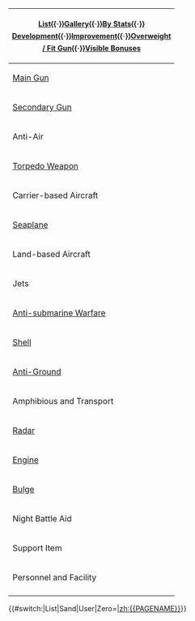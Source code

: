 {{clear}}
{| class="mw-collapsible mw-collapsed wikitable" style="width:100%; font-size:12px; line-height:22px;"
|-

! colspan="4" style="font-size:14px; line-height:24px;" |{{edit|Template:Equipmentlist|style=float:left;padding-left:5px}}[[Equipment|List]]{{·}}[[Equipment List (Image)|Gallery]]{{·}}[[Equipment Ranking|By Stats]]{{·}}<!--[[Glossary#Equipment|Equipment Type]]{{·}}-->[[Development]]{{·}}[[Akashi's Improvement Arsenal|Improvement]]{{·}}[[Combat/Overweight Penalty and Fit Gun Bonus|Overweight / Fit Gun]]{{·}}[[Equipment Bonuses|Visible Bonuses]]
|-

! rowspan="8" width="36px"| [[List of Main Guns by stats|Main Gun]]
! rowspan="3" width="100px"|Small
| colspan="2"| {{EquipmentLink|QF 4.7inch Gun Mk.XII Kai|text=QF 4.7inch Mk.XII Kai}}{{·}}{{EquipmentLink|12cm Single Gun Mount|text=12cm Single}} ({{EquipmentLink|12cm Single Gun Mount Kai 2|text=Kai 2}}){{·}}{{EquipmentLink|120mm Twin Gun Mount|text=120mm Twin}}{{·}}{{EquipmentLink|12.7cm Single Gun Mount|text=12.7cm Single}}{{·}}{{EquipmentLink|12.7cm Twin Gun Mount|text=12.7cm Twin}} ({{EquipmentLink|12.7cm Twin Gun Mount Model A|text=Model A}} ({{EquipmentLink|12.7cm Twin Gun Mount Model A Kai 2|text=Kai 2}}){{·}}{{EquipmentLink|12.7cm Twin Gun Mount Model B Kai 2|text=Model B}}{{·}}{{EquipmentLink|12.7cm Twin Gun Mount Model C Kai 2|text=Model C}}{{·}}{{EquipmentLink|12.7cm Twin Gun Mount Model D Kai 2|text=Model D}} ({{EquipmentLink|12.7cm Twin Gun Mount Model D Kai 3|text=Kai 3}})){{·}}{{EquipmentLink|130mm B-13 Twin Gun Mount|text=130mm B-13 Twin}}
|-

! AA
| colspan="1"| {{EquipmentLink|10cm Twin High-angle Gun Mount|text=10cm Twin HA}}{{·}}{{EquipmentLink|12cm Single High-angle Gun Mount|text=12cm Single HA}}{{·}}12.7cm HA LM ({{EquipmentLink|12.7cm Single High-angle Gun Mount (Late Model)|text=Single}}{{·}}{{EquipmentLink|12.7cm Twin High-angle Gun Mount (Late Model)|text=Twin}}){{·}}12.7cm HA K2 ({{EquipmentLink|12.7cm Single High-angle Gun Mount Kai 2|text=Single}}{{·}}{{EquipmentLink|12.7cm Twin High-angle Gun Mount Kai 2|text=Twin}}){{·}}{{EquipmentLink|5inch Single Gun Mount Mk.30|text=5inch Single Mk.30}} ({{EquipmentLink|5inch Single Gun Mount Mk.30 Kai|text=Kai}})
|-

! AAFD
| colspan="1"|{{EquipmentLink|10cm Twin High-angle Gun Mount + Anti-Aircraft Fire Director|text=10cm Twin HA + AAFD}}{{·}}{{EquipmentLink|12.7cm Twin Gun Mount Model A Kai 3 (Wartime Modification) + Anti-Aircraft Fire Director|text=12.7cm Twin Model A Kai 3 + AAFD}}{{·}}{{EquipmentLink|12.7cm Twin Gun Mount Model B Kai 4 (Wartime Modification) + Anti-Aircraft Fire Director|text=12.7cm Twin Model B Kai 4 + AAFD}}{{·}}{{EquipmentLink|5inch Single Gun Mount Mk.30 Kai + GFCS Mk.37|text=5inch Single Mk.30 Kai + GFCS Mk.37}}
|-

! rowspan="2" | Medium
| colspan=2| {{EquipmentLink|14cm Single Gun Mount|text=14cm Single}}{{·}}{{EquipmentLink|14cm Twin Gun Mount|text=14cm Twin}} ({{EquipmentLink|14cm Twin Gun Mount Kai|text=Kai}}){{·}}Bofors ({{EquipmentLink|Bofors 15cm Twin Rapid Fire Gun Mount Mk.9 Model 1938|text=15cm Twin 1938}} ({{EquipmentLink|Bofors 15cm Twin Rapid Fire Gun Mount Mk.9 Kai + Single Rapid Fire Gun Mount Mk.10 Kai Model 1938|text=Kai}}){{·}}{{EquipmentLink|Bofors 15.2cm Twin Gun Mount Model 1930|text=15.2cm Twin 1930}}){{·}}{{EquipmentLink|15.2cm Twin Gun Mount|text=15.2cm Twin}} ({{EquipmentLink|15.2cm Twin Gun Mount Kai|text=Kai}}){{·}}{{EquipmentLink|152mm/55 Triple Rapid Fire Gun Mount|text=152mm/55 Triple}} ({{EquipmentLink|152mm/55 Triple Rapid Fire Gun Mount Kai|text=Kai}}){{·}}{{EquipmentLink|6inch Triple Rapid Fire Gun Mount Mk.16|text=6inch Twin Mk.16}} ({{EquipmentLink|6inch Triple Rapid Fire Gun Mount Mk.16 mod.2|text=mod.2}}){{·}}{{EquipmentLink|6inch Twin Rapid Fire Gun Mount Mk.XXI|text=6inch Twin Mk.XXI}}{{·}}{{EquipmentLink|15.5cm Triple Gun Mount|text=15.5cm Triple}} ({{EquipmentLink|15.5cm Triple Gun Mount Kai|text=Kai}}){{·}}{{EquipmentLink|20.3cm Twin Gun Mount|text=20.3cm Twin}} ({{EquipmentLink|20.3cm (No.2) Twin Gun Mount|text=(No.2)}}{{·}}{{EquipmentLink|20.3cm (No.3) Twin Gun Mount|text=(No.3)}}){{·}}{{EquipmentLink|SKC34 20.3cm Twin Gun Mount|text=SKC34 20.3cm Twin}}{{·}}{{EquipmentLink|203mm/53 Twin Gun Mount|text=203mm/53 Twin}}{{·}}{{EquipmentLink|8inch Triple Gun Mount Mk.9|text=8inch Triple Mk.9}} ({{EquipmentLink|8inch Triple Gun Mount Mk.9 mod.2|text=mod.2}})
|-

! AAFD
|{{EquipmentLink|5inch Twin Dual-purpose Gun Mount (Concentrated Deployment)|text=5inch Twin DP}} ({{EquipmentLink|GFCS Mk.37 + 5inch Twin Dual-purpose Gun Mount (Concentrated Deployment)|text=+ GFCS Mk.37}})
|-

! rowspan="3" | Large
| colspan="2"| {{EquipmentLink|30.5cm Triple Gun Mount|text=30.5cm Triple}} ({{EquipmentLink|30.5cm Triple Gun Mount Kai|text=Kai}}){{·}}{{EquipmentLink|35.6cm Twin Gun Mount|text=35.6cm Twin}} ({{EquipmentLink|35.6cm Twin Gun Mount (Dazzle Camouflage)|text=Dazzle Camo}}{{·}}{{EquipmentLink|35.6cm Twin Gun Mount Kai|text=Kai}}{{·}}{{EquipmentLink|35.6cm Twin Gun Mount Kai Ni|text=Kai 2}}){{·}}{{EquipmentLink|Prototype 35.6cm Triple Gun Mount|text=Proto 35.6cm Triple}} {{EquipmentLink|35.6cm Triple Gun Mount Kai (Dazzle Camouflage)|text=(Kai Dazzle Camo)}}{{·}}{{EquipmentLink|38cm Twin Gun Mount|text=38cm Twin}} ({{EquipmentLink|38cm Twin Gun Mount Kai|text=Kai}}){{·}}{{EquipmentLink|38cm Quadruple Gun Mount|text=38cm Quad}} ({{EquipmentLink|38cm Quadruple Gun Mount Kai|text=Kai}}){{·}}{{EquipmentLink|381mm/50 Triple Gun Mount|text=381mm/50 Triple}} ({{EquipmentLink|381mm/50 Triple Gun Mount Kai|text=Kai}}){{·}}{{EquipmentLink|38.1cm Mk.I Twin Gun Mount|text=38.1cm Twin}} ({{EquipmentLink|38.1cm Mk.I/N Twin Gun Mount Kai|text=/N Kai}}){{·}}{{EquipmentLink|41cm Twin Gun Mount|text=41cm Twin}} ({{EquipmentLink|41cm Twin Gun Mount Kai Ni|text=Kai 2}}){{·}}{{EquipmentLink|41cm Triple Gun Mount Kai|text=41cm Triple Kai}} ({{EquipmentLink|Prototype 41cm Triple Gun Mount|text=Proto 41cm}}{{·}}{{EquipmentLink|41cm Triple Gun Mount Kai Ni|text=Kai 2}}){{·}}{{EquipmentLink|46cm Triple Gun Mount|text=46cm Triple}} ({{EquipmentLink|Prototype 46cm Twin Gun Mount|text=Proto 46cm}}{{·}}{{EquipmentLink|46cm Triple Gun Mount Kai|text=Kai}})
|-

! 16inch
|
16inch Twin ({{EquipmentLink|16inch Mk.I Twin Gun Mount|text=Mk.I}}{{·}}{{EquipmentLink|16inch Mk.V Twin Gun Mount|text=Mk.V}}{{·}}{{EquipmentLink|16inch Mk.VIII Twin Gun Mount Kai|text=Mk.VIII Kai}}){{·}}{{EquipmentLink|16inch Triple Gun Mount Mk.6|text=16inch Triple Mk.6}} ({{EquipmentLink|16inch Triple Gun Mount Mk.6 mod.2|text=mod.2}}{{·}}{{EquipmentLink|16inch Triple Gun Mount Mk.6 + GFCS|text=+ GFCS}}){{·}}{{EquipmentLink|16inch Triple Gun Mount Mk.7|text=16inch Triple Mk.7}} ({{EquipmentLink|16inch Triple Gun Mount Mk.7 + GFCS|text=+ GFCS}})<br/>
{{EquipmentLink|16inch Mk.I Triple Gun Mount|text=16inch Mk.I Triple}} ({{EquipmentLink|16inch Mk.I Triple Gun Mount + AFCT Kai|text=+ AFCT Kai}}{{·}}{{EquipmentLink|16inch Mk.I Triple Gun Mount Kai + FCR Type 284|text=+ FCR Type 284}})
|-

! Large (II)
|{{EquipmentLink|51cm Twin Gun Mount|text=51cm Twin}} ({{EquipmentLink|Prototype 51cm Twin Gun Mount|text=Prototype}})
|-

! rowspan="3" colspan="2" | [[List of Secondary Guns by stats|Secondary Gun]]
| colspan=2| {{EquipmentLink|15cm Twin Secondary Gun Mount|text=15cm Twin}}{{·}}{{EquipmentLink|15.2cm Single Gun Mount|text=15.2cm Single}}{{·}}{{EquipmentLink|OTO 152mm Triple Rapid Fire Gun Mount|text=OTO 152mm Triple}}{{·}}{{EquipmentLink|15.2cm Triple Gun Mount|text=15.2cm Triple}}{{·}}{{EquipmentLink|15.5cm Triple Secondary Gun Mount|text=15.5cm Triple}} ({{EquipmentLink|15.5cm Triple Secondary Gun Mount Kai|text=Kai}})
|-

! AA
| {{EquipmentLink|8cm High-angle Gun|text=8cm Twin HA}} ({{EquipmentLink|8cm High-angle Gun Kai + Additional Machine Guns|text=Kai + Add. Machine Guns}}){{·}}{{EquipmentLink|10cm Twin High-angle Gun Mount (Carriage)|text=10cm Twin HA (Carriage)}}{{·}}{{EquipmentLink|10.5cm Twin Gun Mount|text=10.5cm Twin}}{{·}}{{EquipmentLink|12.7cm Twin High-angle Gun Mount|text=12.7cm Twin HA}}{{·}}{{EquipmentLink|5inch Single High-angle Gun Mount Battery|text=5inch Single HA}}
|-

! AAFD
| {{EquipmentLink|90mm Single High-angle Gun Mount|text=90mm Single HA}}{{·}}{{EquipmentLink|10cm Twin High-angle Gun Mount Kai + Additional Machine Guns|text=10cm Twin HA Kai + Add. Machine Guns}}{{·}}{{EquipmentLink|12.7cm High-angle Gun + Anti-Aircraft Fire Director|text=12.7cm HA + AAFD}}{{·}}{{EquipmentLink|5inch Twin Gun Mount Mk.28 mod.2|text=5inch Twin Mk.28 mod.2}}
|-

! rowspan="3" | Anti-Air
! rowspan="2" | [[List of Anti-Air Guns by stats|Machine Gun]]
| colspan=2|{{EquipmentLink|7.7mm Machine Gun|text=7.7mm}}{{·}}{{EquipmentLink|12.7mm Single Machine Gun Mount|text=12.7mm Single}}{{·}}{{EquipmentLink|2cm Flakvierling 38}}{{·}}{{EquipmentLink|25mm Single Autocannon Mount|text=25mm Single}} ({{EquipmentLink|25mm Twin Autocannon Mount|text=Twin}}{{·}}{{EquipmentLink|25mm Triple Autocannon Mount|text=Triple}}){{·}}{{EquipmentLink|3.7cm FlaK M42}}{{·}}{{EquipmentLink|Bi Type 40mm Twin Autocannon Mount|text=Bi Type 40mm Twin}}{{·}}{{EquipmentLink|12cm 30-tube Rocket Launcher}} ({{EquipmentLink|12cm 30-tube Rocket Launcher Kai Ni|text=Kai 2}}){{·}}{{EquipmentLink|20-tube 7inch UP Rocket Launchers}}
|-

!C.D.
|{{EquipmentLink|25mm Triple Autocannon Mount (Concentrated Deployment)|text=25mm Triple (Concentrated Deployment)}}{{·}}{{EquipmentLink|Bofors 40mm Quadruple Autocannon Mount|text=Bofors 40mm Quad}}{{·}}{{EquipmentLink|QF 2-pounder Octuple Pom-pom Gun Mount|text=QF 2-pounder Octo}}
|-

! [[List of Anti-Aircraft Fire Directors by stats|Fire Director]]
| colspan=2|{{EquipmentLink|Type 91 Anti-Aircraft Fire Director}}{{·}}{{EquipmentLink|Type 94 Anti-Aircraft Fire Director}}
|-

! rowspan="3" | [[List of Torpedoes by stats|Torpedo Weapon]]
! rowspan="2" | Torpedo
| colspan=2| {{EquipmentLink|53cm Twin Torpedo Mount|text=53cm Twin}}{{·}}{{EquipmentLink|53cm Bow (Oxygen) Torpedo Mount|text=53cm Oxygen Bow}}{{·}}{{EquipmentLink|533mm Triple Torpedo Mount|text=533mm Triple}}{{·}}533mm Quint ({{EquipmentLink|533mm Quintuple Torpedo Mount (Initial Model)|text= Initial Model}}{{·}}{{EquipmentLink|533mm Quintuple Torpedo Mount (Late Model)|text=Late Model}}){{·}}61cm ({{EquipmentLink|61cm Triple Torpedo Mount|text=Triple}}{{·}}{{EquipmentLink|61cm Quadruple Torpedo Mount|text=Quad}}){{·}}61cm Oxygen ({{EquipmentLink|61cm Triple (Oxygen) Torpedo Mount|text=Triple}} ({{EquipmentLink|61cm Triple (Oxygen) Torpedo Mount Late Model|text=Late Model}}){{·}}{{EquipmentLink|61cm Quadruple (Oxygen) Torpedo Mount|text=Quad}} ({{EquipmentLink|61cm Quadruple (Oxygen) Torpedo Mount Late Model|text=Late Model}}){{·}}{{EquipmentLink|61cm Quintuple (Oxygen) Torpedo Mount|text=Quint}}{{·}}{{EquipmentLink|Prototype 61cm Sextuple (Oxygen) Torpedo Mount|text=Proto Sext}})
|-

! Sub
| {{EquipmentLink|Submarine 53cm Bow Torpedo Mount (8 tubes)|text=Submarine 53cm Bow (8 tubes)}}{{·}}{{EquipmentLink|Prototype FaT Type 95 Oxygen Torpedo Kai}}{{·}}{{EquipmentLink|Late Model Bow Torpedo Mount (6 tubes)}} ({{EquipmentLink|Skilled Sonar Personnel + Late Model Bow Torpedo Mount (6 tubes)|text=+ Skilled Sonar Personnel}}){{·}}{{EquipmentLink|Late Model 53cm Bow Torpedo Mount (8 tubes)}}
|-

! [[List of Torpedoes by stats#Midget_Submarines|Midget Sub]]
| colspan=2|Kouhyouteki ({{EquipmentLink|Type A Kouhyouteki|text=Type A}}{{·}}{{EquipmentLink|Type C Kouhyouteki|text=Type C}}{{·}}{{EquipmentLink|Type D Kouhyouteki Kai (Kouryuu Kai)|text=Type D}})
|-

! rowspan="7" | Carrier-based Aircraft
! rowspan="3" | [[List of Fighters by stats|Fighter]]
| colspan=2|{{EquipmentLink|Type 96 Fighter}} ({{EquipmentLink|Type 96 Fighter Kai|text=Kai}}){{·}}Zero ({{EquipmentLink|Type 0 Fighter Model 21|text=Model 21}} ({{EquipmentLink|Type 0 Fighter Model 21 (Skilled)|text=Skilled}}{{·}}{{EquipmentLink|Zero Fighter Model 21 (w/ Iwamoto Flight)|text=Iwamoto}}){{·}}{{EquipmentLink|Type 0 Fighter Model 32|text=Model 32}} ({{EquipmentLink|Type 0 Fighter Model 32 (Skilled)|text=Skilled}}){{·}}{{EquipmentLink|Type 0 Fighter Model 52|text=Model 52}} ({{EquipmentLink|Type 0 Fighter Model 52 (Skilled)|text=Skilled}}{{·}}{{EquipmentLink|Zero Fighter Model 52A (w/ Iwamoto Flight)|text=52A Iwamoto}}{{·}}{{EquipmentLink|Zero Fighter Model 52C (601 Air Group)|text=52C 601}}{{·}}{{EquipmentLink|Zero Fighter Model 52C (w/ Iwai Flight)|text=52C Iwai}}){{·}}Model 53 ({{EquipmentLink|Type 0 Fighter Model 53 (Iwamoto Squadron)|text=Iwamoto}})){{·}}Shiden ({{EquipmentLink|Shiden Kai 2|text=Kai 2}}{{·}}{{EquipmentLink|Shiden Kai 4|text=Kai 4}}){{·}}Reppuu ({{EquipmentLink|Prototype Reppuu Late Model|text=Proto Late Model}}{{·}}{{EquipmentLink|Reppuu Model 11|text=Model 11}}{{·}}{{EquipmentLink|Reppuu (601 Air Group)|text=601}}{{·}}{{EquipmentLink|Reppuu Kai (Prototype Carrier-based Model)|text=Kai (Prototype)}}{{·}}{{EquipmentLink|Reppuu Kai Ni|text=Kai 2}} ({{EquipmentLink|Reppuu Kai Ni (CarDiv 1/Skilled)|text=CarDiv 1/Skilled}})){{·}}{{EquipmentLink|Shinden Kai}}
|-
!Foreign
|
'''German: '''{{EquipmentLink|Bf 109T Kai}}{{·}}Focke-Wulf ({{EquipmentLink|Fw 190T Kai}}{{·}}{{EquipmentLink|Fw 190 A-5 Kai (Skilled)|text=Fw 190 A-5 Kai}})<br/>
'''Italian: '''Reggiane ({{EquipmentLink|Re.2001 OR Kai}}{{·}}{{EquipmentLink|Re.2005 Kai}})<br/>
'''American: '''Wildcat ({{EquipmentLink|F4F-3}}{{·}}{{EquipmentLink|F4F-4}}){{·}}Hellcat ({{EquipmentLink|F6F-3}} {{·}}{{EquipmentLink|F6F-5}})
{{·}}{{EquipmentLink|XF5U}}<br/>
'''British: '''{{EquipmentLink|Fulmar}}{{·}}{{EquipmentLink|Seafire Mk.III Kai}}
|-

! Night
| colspan=2| {{EquipmentLink|Reppuu Kai Ni Model E|text=Reppuu Kai 2 Model E}} ({{EquipmentLink|Reppuu Kai Ni Model E (CarDiv 1/Skilled)|text=CarDiv 1/Skilled}}){{·}}Hellcat ({{EquipmentLink|F6F-3N}}{{·}}{{EquipmentLink|F6F-5N}})
|-

! rowspan="2" | [[List of Torpedo Bombers by stats|Torpedo Bomber]]
| colspan=2| {{EquipmentLink|Type 97 Torpedo Bomber|text=Type 97}} ({{EquipmentLink|Type 97 Torpedo Bomber (Skilled)|text=Skilled}}{{·}}{{EquipmentLink|Type 97 Torpedo Bomber (931 Air Group)|text=931}} ({{EquipmentLink|Type 97 Torpedo Bomber (931 Air Group/Skilled)|text=931/Skilled}}){{·}}{{EquipmentLink|Type 97 Torpedo Bomber (Tomonaga Squadron)|text=Tomonaga}}{{·}}{{EquipmentLink|Type 97 Torpedo Bomber (Murata Squadron)|text=Murata}}){{·}}{{EquipmentLink|Tenzan}} ({{EquipmentLink|Tenzan (931 Air Group)|text=931}}{{·}}{{EquipmentLink|Tenzan (601 Air Group)|text=601}}{{·}}{{EquipmentLink|Tenzan Model 12A|text=Model 12A}}{{·}}{{EquipmentLink|Tenzan Model 12 (Tomonaga Squadron)|text=Model 12 Tomonaga}}{{·}}{{EquipmentLink|Tenzan Model 12 (Murata Squadron)|text=Model 12 Murata}}){{·}}{{EquipmentLink|Ryuusei}} ({{EquipmentLink|Ryuusei (601 Air Group)|text=601}}{{·}}{{EquipmentLink|Ryuusei Kai|text=Kai}} ({{EquipmentLink|Ryuusei Kai (CarDiv 1)|text=CarDiv 1}}{{·}}{{EquipmentLink|Ryuusei Kai (CarDiv 1/Skilled)|text=CarDiv 1/Skilled}})){{·}}{{EquipmentLink|Re.2001 G Kai}}{{·}}{{EquipmentLink|Swordfish}} ({{EquipmentLink|Swordfish Mk.II (Skilled)|text=Mk.II}}{{·}}{{EquipmentLink|Swordfish Mk.III (Skilled)|text=Mk.III}}){{·}}{{EquipmentLink|TBD}}{{·}}{{EquipmentLink|TBF}}
|-

! Night
| colspan=2| {{EquipmentLink|TBM-3D}}{{·}}{{EquipmentLink|Prototype Type 97 Torpedo Bomber Kai No. 3 Model E (w/ Type 6 Airborne Radar Kai)|text=Type 97 Kai Model E}} ({{EquipmentLink|Prototype Type 97 Torpedo Bomber Kai (Skilled) No. 3 Model E (w/ Type 6 Airborne Radar Kai)|text=Skilled}}){{·}}{{EquipmentLink|Tenzan Model 12A Kai (w/ Type 6 Airborne Radar Kai)|text=Tenzan Model 12A Kai}} ({{EquipmentLink|Tenzan Model 12A Kai (Skilled w/ Type 6 Airborne Radar Kai)|text=Skilled}})
|-

! [[List of Dive Bombers by stats|Dive Bomber]]
| colspan=2|{{EquipmentLink|Type 99 Dive Bomber|text=Type 99}} ({{EquipmentLink|Type 99 Dive Bomber (Skilled)|text=Skilled}}{{·}}{{EquipmentLink|Type 99 Dive Bomber (Egusa Squadron)|text=Egusa}}){{·}}{{EquipmentLink|Suisei}} ({{EquipmentLink|Suisei Model 12A|text=Model 12A}} ({{EquipmentLink|Suisei Model 12 (634 Air Group w/ Type 3 Cluster Bombs)|text=634 w/Cluster Bombs}}{{·}}{{EquipmentLink|Suisei Model 12 (w/ Type 31 Photoelectric Fuze Bombs)|text=w/ Photo Fuze Bombs}}){{·}}Model 22 ({{EquipmentLink|Suisei Model 22 (634 Air Group)|text=634}} ({{EquipmentLink|Suisei Model 22 (634 Air Group/Skilled)|text=634/Skilled}})){{·}}{{EquipmentLink|Suisei (Egusa Squadron)|text=Egusa}}{{·}}{{EquipmentLink|Suisei (601 Air Group)|text=601}}){{·}}Type 0 Fighter-bomber ({{EquipmentLink|Type 0 Fighter Model 62 (Fighter-bomber)|text=Model 62}} ({{EquipmentLink|Zero Fighter Model 62 (Fighter-bomber / Iwai Squadron)|text=Iwai}}){{·}}{{EquipmentLink|Type 0 Fighter Model 63 (Fighter-bomber)|text=Model 63}}){{·}}{{EquipmentLink|Prototype Nanzan}}{{·}}{{EquipmentLink|Ju 87C Kai}} ({{EquipmentLink|Ju 87C Kai Ni (w/ KMX)|text=Kai 2}} ({{EquipmentLink|Ju 87C Kai Ni (w/ KMX/Skilled)|text=Skilled}})){{·}}{{EquipmentLink|SBD}}{{·}}{{EquipmentLink|F4U-1D}}{{·}}{{EquipmentLink|FM-2}}{{·}}{{EquipmentLink|Skua}}{{·}}{{EquipmentLink|Re.2001 CB Kai}}{{·}}<s>{{EquipmentLink|SB2U}}</s>
|-

! [[List of Carrier-based Reconnaissance Aircraft by stats|Recon]]
| colspan=2|{{EquipmentLink|Saiun}} ({{EquipmentLink|Saiun (Eastern Caroline Air Group)|text=Eastern Caroline}}{{·}}{{EquipmentLink|Saiun (4th Recon Squad)|text=4th Recon Squad}}){{·}}{{EquipmentLink|Type 2 Reconnaissance Aircraft|text=Type 2 Recon}}{{·}}{{EquipmentLink|Prototype Keiun (Carrier-based Reconnaissance Model)|text=Prototype Keiun}}
|-

! rowspan="4" | [[List of Seaplanes by stats|Seaplane]]
! Flying Boat
| colspan=2| {{EquipmentLink|Type 2 Large Flying Boat}}{{·}}{{EquipmentLink|PBY-5A Catalina}}
|-

! Recon
| colspan=2|{{EquipmentLink|Type 0 Reconnaissance Seaplane|text=Type 0 Recon}} ({{EquipmentLink|Type 0 Reconnaissance Seaplane Model 11B|text=Model 11B}}{{·}}({{EquipmentLink|Type 0 Reconnaissance Seaplane Model 11B (Skilled)|text=Skilled}})){{·}}{{EquipmentLink|Type 0 Observation Seaplane|text=Type 0 Observation}}{{·}}{{EquipmentLink|Shiun}}{{·}}{{EquipmentLink|Type 98 Reconnaissance Seaplane (Night Recon)|text=Type 98 Night Recon}}{{·}}{{EquipmentLink|Ar196 Kai}}{{·}}{{EquipmentLink|Ro.43 Reconnaissance Seaplane|text=Ro.43 Recon}}{{·}}{{EquipmentLink|OS2U}}{{·}}{{EquipmentLink|S9 Osprey}}{{·}}{{EquipmentLink|Swordfish Mk.II Kai (Reconnaissance Seaplane Model)|text=Swordfish Mk.II Kai (Recon)}}{{·}}{{EquipmentLink|Fairey Seafox Kai|text=Fairey Seafox}}
|-

! Bomber
| colspan=2|{{EquipmentLink|Zuiun}} ({{EquipmentLink|Zuiun Model 12|text=Model 12}} ({{EquipmentLink|Zuiun Model 12 (634 Air Group)|text=634}})){{·}}Kai 2 ({{EquipmentLink|Zuiun Kai Ni (634 Air Group)|text=634}} ({{EquipmentLink|Zuiun Kai Ni (634 Air Group/Skilled)|text=634/Skilled}})){{·}}{{EquipmentLink|Zuiun (631 Air Group)|text=631}}{{·}}{{EquipmentLink|Zuiun (634 Air Group)|text=634}} ({{EquipmentLink|Zuiun (634 Air Group/Skilled)|text=634/Skilled}})){{·}}Seiran ({{EquipmentLink|Prototype Seiran}}{{·}}{{EquipmentLink|Seiran (631 Air Group)|text=631}}){{·}}{{EquipmentLink|Laté 298B}}{{·}}{{EquipmentLink|Swordfish (Seaplane Model)|text=Swordfish (Seaplane)}} ({{EquipmentLink|Swordfish Mk.III Kai (Seaplane Model)|text=Mk.III Kai}} ({{EquipmentLink|Swordfish Mk.III Kai (Seaplane Model/Skilled)|text=Skilled}}))
|-

! Fighter
| colspan=2|{{EquipmentLink|Ro.44 Seaplane Fighter}} ({{EquipmentLink|Ro.44 Seaplane Fighter bis|text=bis}}){{·}}{{EquipmentLink|Type 2 Seaplane Fighter Kai}} ({{EquipmentLink|Type 2 Seaplane Fighter Kai (Skilled)|text=Skilled}}){{·}}{{EquipmentLink|Kyoufuu Kai}}
|-

! rowspan="6" | Land-based Aircraft
! [[List of Land-based Attack Aircraft by stats|Attack]]
| colspan=2|{{EquipmentLink|Type 96 Land-based Attack Aircraft|text=Type 96}}{{·}}{{EquipmentLink|Type 1 Land-based Attack Aircraft|text=Type 1}} ({{EquipmentLink|Type 1 Land-based Attack Aircraft (Nonaka Squadron)|text=Nonaka}}{{·}}{{EquipmentLink|Type 1 Land-based Attack Aircraft Model 22A|text=Model 22A}}{{·}}{{EquipmentLink|Type 1 Land-based Attack Aircraft Model 34|text=Model 34}}){{·}}{{EquipmentLink|Ginga}} ({{EquipmentLink|Ginga (Egusa Squadron)|text=Egusa}})
|-

! Patrol
| colspan=2| Toukai ({{EquipmentLink|Prototype Toukai|text=Prototype}}{{·}}{{EquipmentLink|Toukai (901 Air Group)|text=901}})
|-

! rowspan=3| [[List of Land-based Fighters by stats|Fighter]]
! Interceptor
| {{EquipmentLink|Raiden}}{{·}}Shiden ({{EquipmentLink|Shiden Model 11|text=Model 11}}{{·}}{{EquipmentLink|Shiden Model 21 Shiden Kai|text=Model 21}} ({{EquipmentLink|Shiden Kai (343 Air Group) 301st Fighter Squadron|text=Kai (343) 301st Sq.}})){{·}}{{EquipmentLink|Reppuu Kai|text=Reppuu Kai}} ({{EquipmentLink|Reppuu Kai (352 Air Group/Skilled)|text=352 Air Group/Skilled}}){{·}}{{EquipmentLink|Shuusui}} ({{EquipmentLink|Prototype Shuusui|text=Prototype}})
|-

! IJA/Foreign
| Type 1 Fighter Hayabusa ({{EquipmentLink|Type 1 Fighter Hayabusa Model II|text=Model II}} ({{EquipmentLink|Type 1 Fighter Hayabusa Model II (64th Squadron)|text=64th Sq.}}){{·}}{{EquipmentLink|Type 1 Fighter Hayabusa Model III A|text=Model III A}} ({{EquipmentLink|Type 1 Fighter Hayabusa Model III A (54th Squadron)|text=54th Sq.}})){{·}}{{EquipmentLink|Type 3 Fighter Hien}} ({{EquipmentLink|Type 3 Fighter Hien (244th Air Combat Group)|text=244}}{{·}}{{EquipmentLink|Type 3 Fighter Hien Model 1D|text=Model 1D}}){{·}}{{EquipmentLink|Type 4 Fighter Hayate}}{{·}}Spitfire ({{EquipmentLink|Spitfire Mk.I|text=Mk.I}}{{·}}{{EquipmentLink|Spitfire Mk.V|text=Mk.V}}{{·}}{{EquipmentLink|Spitfire Mk.IX (Skilled)|text=Mk.IX}}){{·}}{{EquipmentLink|Fw 190 D-9}}{{·}}{{EquipmentLink|Me 163B}}
|-

! LBAA-IJA
|{{EquipmentLink|Bomb-carrying Type 1 Fighter Hayabusa Model III Kai (65th Squadron)}}
|-

! Recon
| colspan=2| {{EquipmentLink|Type 2 Land-based Reconnaissance Aircraft|text=Type 2 LB Recon}} ({{EquipmentLink|Type 2 Land-based Reconnaissance Aircraft (Skilled)|text=Skilled}})
|-

! Jets
! [[List of Jet-powered Fighter-Bombers by stats|Fighter-Bomber]]
| colspan=2|{{EquipmentLink|Jet Keiun Kai}}{{·}}{{EquipmentLink|Kikka Kai}}
|-

! rowspan="4" style="word-wrap:break-word" | [[List of Anti-Submarine Equipment by stats|Anti-submarine Warfare]]
! Patroller
| colspan=2|{{EquipmentLink|Ka Type Observation Autogyro}}{{·}}{{EquipmentLink|O Type Observation Autogyro Kai}} ({{EquipmentLink|O Type Observation Autogyro Kai Ni|text=Kai 2}}){{·}}{{EquipmentLink|S-51J}} ({{EquipmentLink|S-51J Kai|text=Kai}}){{·}}{{EquipmentLink|Type 3 Command Liaison Aircraft (ASW)}}
|-

! rowspan=2| Depth Charge
! Projector
|{{EquipmentLink|Type 94 Depth Charge Projector}}{{·}}{{EquipmentLink|Type 3 Depth Charge Projector}} ({{EquipmentLink|Type 3 Depth Charge Projector (Concentrated Deployment)|text=Concentrated Deployment}}){{·}}{{EquipmentLink|Type 2 12cm Mortar Kai}} ({{EquipmentLink|Type 2 12cm Mortar Kai (Concentrated Deployment)|text=Concentrated Deployment}}){{·}}{{EquipmentLink|Prototype 15cm 9-tube ASW Rocket Launcher|text=15cm 9-tube ASW Rocket Launcher}}{{·}}{{EquipmentLink|RUR-4A Weapon Alpha Kai}}{{·}}{{EquipmentLink|Lightweight ASW Torpedo (Initial Test Model)}}
|-

! Racks
|{{EquipmentLink|Type 95 Depth Charge}}{{·}}{{EquipmentLink|Type 2 Depth Charge}}
|-

! Sonar
| colspan=2| {{EquipmentLink|Type 93 Passive Sonar}}{{·}}{{EquipmentLink|Type 3 Active Sonar}}{{·}}{{EquipmentLink|Type 0 Passive Sonar}}{{·}}{{EquipmentLink|Type 4 Passive Sonar}}{{·}}ASDIC ({{EquipmentLink|Type124 ASDIC}}{{·}}{{EquipmentLink|Type144/147 ASDIC}}{{·}}{{EquipmentLink|HF/DF + Type144/147 ASDIC}})
|-

! colspan="2" | [[List of Shells by stats|Shell]]
| colspan=2| {{EquipmentLink|Type 3 Shell}} ({{EquipmentLink|Type 3 Shell Kai|text=Kai}}){{·}}{{EquipmentLink|Type 91 Armor Piercing Shell}}{{·}}{{EquipmentLink|Type 1 Armor Piercing Shell}} ({{EquipmentLink|Type 1 Armor Piercing Shell Kai|text=Kai}})
|-

! colspan="2" | [[List_of_Anti-Installation_Equipment_by_stats#Anti-Ground_Equipment|Anti-Ground]]
| colspan=2| {{EquipmentLink|WG42 (Wurfgerät 42)}}{{·}}{{EquipmentLink|Shipborne Model Type 4 20cm Anti-ground Rocket Launcher|text=Type 4 20cm Anti-ground Rocket Launcher}} ({{EquipmentLink|Type 4 20cm Anti-ground Rocket Launcher (Concentrated Deployment)|text=Concentrated Deployment}})
|-

! rowspan="4" | Amphibious and Transport
! [[List_of_Anti-Installation_Equipment_by_stats#Landing_Craft|Landing Craft]]
| colspan=2| {{EquipmentLink|Daihatsu Landing Craft}} ({{EquipmentLink|Daihatsu Landing Craft (Type 89 Medium Tank & Landing Force)|text=(Type 89 Medium Tank & Landing Force)}}){{·}}{{EquipmentLink|Toku Daihatsu Landing Craft}} ({{EquipmentLink|Toku Daihatsu Landing Craft + 11th Tank Regiment|text=+ 11th Tank Regiment}}){{·}}{{EquipmentLink|M4A1 DD}}
|-

! [[List_of_Anti-Installation_Equipment_by_stats#Special_Amphibious_Tank|Tank]]
| colspan=2| {{EquipmentLink|Special Type 2 Amphibious Tank}}
|-

! Drum
| colspan=2| {{EquipmentLink|Drum Canister (Transport Use)}}
|-

! Material
| colspan=2| {{EquipmentLink|Saiun (Disassembled for Transport)}}
|-

! rowspan="5" | [[List of Radars by stats|Radar]]
! Small Air
| colspan=2| {{EquipmentLink|Type 13 Air Radar}} ({{EquipmentLink|Type 13 Air Radar Kai|text=Kai}}){{·}}{{EquipmentLink|SG Radar (Initial Model)}}{{·}}{{EquipmentLink|GFCS Mk.37}}
|-

! Large Air
| colspan=2| {{EquipmentLink|Type 21 Air Radar}} ({{EquipmentLink|Type 21 Air Radar Kai|text=Kai}}){{·}}{{EquipmentLink|Type 42 Air Radar}}{{·}}{{EquipmentLink|15m Duplex Rangefinder + Type 21 Radar Kai Ni|text=15m Duplex Rangefinder + Type 21 Radar Kai 2}}{{·}}{{EquipmentLink|FuMO25 Radar}}{{·}}{{EquipmentLink|SK Radar}} ({{EquipmentLink|SK + SG Radar|text=+ SG}})
|-

! Small Surface
| colspan=2| {{EquipmentLink|Type 22 Surface Radar}} ({{EquipmentLink|Type 22 Surface Radar Kai 4|text=Kai 4}} ({{EquipmentLink|Type 22 Surface Radar Kai 4 (Calibrated Late Model)|text=Calibrated Late Model}})){{·}}{{EquipmentLink|Type 33 Surface Radar}}
|-

! Large Surface
| colspan=2| {{EquipmentLink|Type 32 Surface Radar}} ({{EquipmentLink|Type 32 Surface Radar Kai|text=Kai}})
|-

! Submarine
| colspan=2| Submarine Radar ({{EquipmentLink|Submarine Radar & Waterproof Telescope|text=& Waterproof Telescope}}{{·}}& Passive Radiolocator ({{EquipmentLink|Submarine Radar & Passive Radiolocator (E27)|text=(E27)}}{{·}}{{EquipmentLink|Late Model Submarine Radar & Passive Radiolocator|text=Late Model}}))
|-

! rowspan="2" | [[List of Engines by stats|Engine]]
! Turbine
| colspan=2| {{EquipmentLink|Improved Kanhon Type Turbine}}
|-

! Boiler
| colspan=2| {{EquipmentLink|Enhanced Kanhon Type Boiler}}{{·}}{{EquipmentLink|New Model High Temperature High Pressure Boiler}}
|-

! colspan="2" | [[List of Anti-Torpedo Bulges by stats|Bulge]]
| colspan=2| Anti-torpedo Bulge ({{EquipmentLink|Anti-torpedo Bulge (Medium)|text=Medium}}{{·}}{{EquipmentLink|Anti-torpedo Bulge (Large)|text=Large}}){{·}}New Kanhon Design ({{EquipmentLink|New Kanhon Design Anti-torpedo Bulge (Medium)|text=Medium}}{{·}}{{EquipmentLink|New Kanhon Design Anti-torpedo Bulge (Large)|text=Large}}){{·}}{{EquipmentLink|Pugliese Underwater Protection Bulkhead}}{{·}}{{EquipmentLink|Arctic Camouflage (+ Arctic Equipment)|text=Arctic Camouflage (+ Arctic Equipment)}}
|-

! colspan="2"| Night Battle Aid
| colspan=2|{{EquipmentLink|Searchlight}}{{·}}{{EquipmentLink|Type 96 150cm Searchlight}}{{·}}{{EquipmentLink|Star Shell}}
|-

! colspan="2" | Support Item
| colspan=2| {{EquipmentLink|Emergency Repair Personnel}} ({{EquipmentLink|Emergency Repair Goddess|text=Repair Goddess}}){{·}}{{EquipmentLink|Combat Ration}} ({{EquipmentLink|Combat Ration (Special Onigiri)|text=(Special Onigiri)}}{{·}}{{EquipmentLink|Canned Saury}}){{·}}{{EquipmentLink|Underway Replenishment}}
|-

! colspan="2" | Personnel and Facility
| colspan=2| {{EquipmentLink|Fleet Command Facility}} ({{EquipmentLink|Striking Force Fleet Command Facility|text=Striking Force}}){{·}}{{EquipmentLink|Ship Repair Facility}}{{·}}{{EquipmentLink|Skilled Carrier-based Aircraft Maintenance Personnel}}{{·}}{{EquipmentLink|Night Operation Aviation Personnel}} ({{EquipmentLink|Night Operation Aviation Personnel + Skilled Deckhands|text= + Skilled Deckhands}}){{·}}{{EquipmentLink|Skilled Lookouts}}
|-
|}
<includeonly>{{#switch:{{padleft:|4|{{PAGENAME}}}}|List|Sand|User|Zero=|[[zh:{{PAGENAME}}]]}}</includeonly>